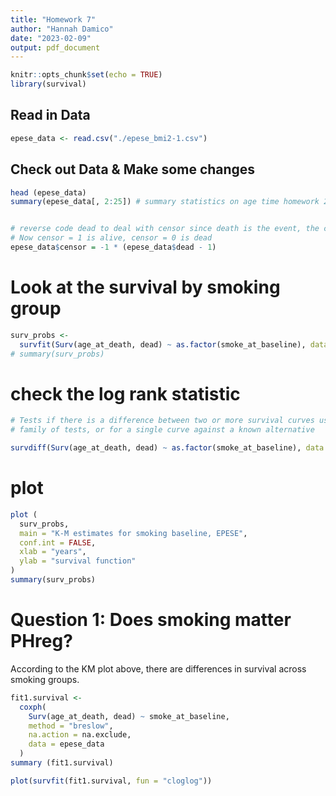 ```yaml
---
title: "Homework 7"
author: "Hannah Damico"
date: "2023-02-09"
output: pdf_document
---
```


```r
knitr::opts_chunk$set(echo = TRUE)
library(survival)
```

## Read in Data

```r
epese_data <- read.csv("./epese_bmi2-1.csv")
```


## Check out Data & Make some changes

```r
head (epese_data)
summary(epese_data[, 2:25]) # summary statistics on age time homework 2 data set.


# reverse code dead to deal with censor since death is the event, the censor would be alive
# Now censor = 1 is alive, censor = 0 is dead
epese_data$censor = -1 * (epese_data$dead - 1)
```


# Look at the  survival by  smoking group

```r
surv_probs <-
  survfit(Surv(age_at_death, dead) ~ as.factor(smoke_at_baseline), data = epese_data)
# summary(surv_probs)
```


# check the log rank statistic

```r

# Tests if there is a difference between two or more survival curves using the G^\rho
# family of tests, or for a single curve against a known alternative

survdiff(Surv(age_at_death, dead) ~ as.factor(smoke_at_baseline), data = epese_data)
```


# plot

```r

plot (
  surv_probs,
  main = "K-M estimates for smoking baseline, EPESE",
  conf.int = FALSE,
  xlab = "years",
  ylab = "survival function"
)
summary(surv_probs)
```


# Question 1: Does smoking matter PHreg?

According to the KM plot above, there are differences in survival across smoking groups.

```r

fit1.survival <-
  coxph(
    Surv(age_at_death, dead) ~ smoke_at_baseline,
    method = "breslow",
    na.action = na.exclude,
    data = epese_data
  )
summary (fit1.survival)

plot(survfit(fit1.survival, fun = "cloglog"))
```


